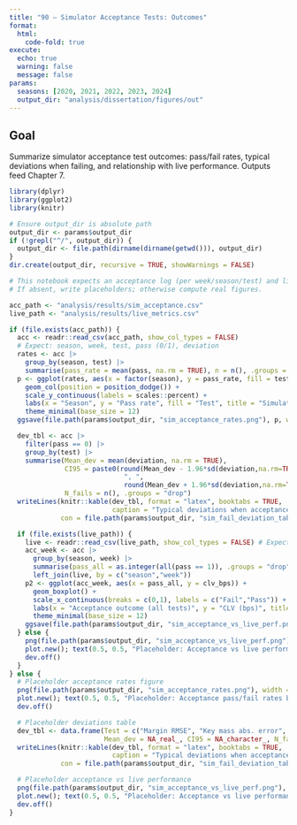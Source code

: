 ```yaml
---
title: "90 – Simulator Acceptance Tests: Outcomes"
format:
  html:
    code-fold: true
execute:
  echo: true
  warning: false
  message: false
params:
  seasons: [2020, 2021, 2022, 2023, 2024]
  output_dir: "analysis/dissertation/figures/out"
---
```


## Goal
Summarize simulator acceptance test outcomes: pass/fail rates, typical deviations when failing, and relationship with live performance. Outputs feed Chapter 7.

```r
library(dplyr)
library(ggplot2)
library(knitr)

# Ensure output_dir is absolute path
output_dir <- params$output_dir
if (!grepl("^/", output_dir)) {
  output_dir <- file.path(dirname(dirname(getwd())), output_dir)
}
dir.create(output_dir, recursive = TRUE, showWarnings = FALSE)

# This notebook expects an acceptance log (per week/season/test) and live metrics per week.
# If absent, write placeholders; otherwise compute real figures.

acc_path <- "analysis/results/sim_acceptance.csv"
live_path <- "analysis/results/live_metrics.csv"

if (file.exists(acc_path)) {
  acc <- readr::read_csv(acc_path, show_col_types = FALSE)
  # Expect: season, week, test, pass (0/1), deviation
  rates <- acc |>
    group_by(season, test) |>
    summarise(pass_rate = mean(pass, na.rm = TRUE), n = n(), .groups = "drop")
  p <- ggplot(rates, aes(x = factor(season), y = pass_rate, fill = test)) +
    geom_col(position = position_dodge()) +
    scale_y_continuous(labels = scales::percent) +
    labs(x = "Season", y = "Pass rate", fill = "Test", title = "Simulator acceptance pass/fail rates") +
    theme_minimal(base_size = 12)
  ggsave(file.path(params$output_dir, "sim_acceptance_rates.png"), p, width = 9, height = 4.5, dpi = 200)

  dev_tbl <- acc |>
    filter(pass == 0) |>
    group_by(test) |>
    summarise(Mean_dev = mean(deviation, na.rm = TRUE),
              CI95 = paste0(round(Mean_dev - 1.96*sd(deviation,na.rm=TRUE)/sqrt(n()), 3),
                             ", ",
                             round(Mean_dev + 1.96*sd(deviation,na.rm=TRUE)/sqrt(n()), 3)),
              N_fails = n(), .groups = "drop")
  writeLines(knitr::kable(dev_tbl, format = "latex", booktabs = TRUE,
                          caption = "Typical deviations when acceptance tests fail."),
             con = file.path(params$output_dir, "sim_fail_deviation_table.tex"))

  if (file.exists(live_path)) {
    live <- readr::read_csv(live_path, show_col_types = FALSE) # Expect: season, week, clv_bps, roi
    acc_week <- acc |>
      group_by(season, week) |>
      summarise(pass_all = as.integer(all(pass == 1)), .groups = "drop") |>
      left_join(live, by = c("season","week"))
    p2 <- ggplot(acc_week, aes(x = pass_all, y = clv_bps)) +
      geom_boxplot() +
      scale_x_continuous(breaks = c(0,1), labels = c("Fail","Pass")) +
      labs(x = "Acceptance outcome (all tests)", y = "CLV (bps)", title = "Acceptance vs live CLV") +
      theme_minimal(base_size = 12)
    ggsave(file.path(params$output_dir, "sim_acceptance_vs_live_perf.png"), p2, width = 9, height = 4.5, dpi = 200)
  } else {
    png(file.path(params$output_dir, "sim_acceptance_vs_live_perf.png"), width = 900, height = 450)
    plot.new(); text(0.5, 0.5, "Placeholder: Acceptance vs live performance")
    dev.off()
  }
} else {
  # Placeholder acceptance rates figure
  png(file.path(params$output_dir, "sim_acceptance_rates.png"), width = 900, height = 450)
  plot.new(); text(0.5, 0.5, "Placeholder: Acceptance pass/fail rates by season")
  dev.off()

  # Placeholder deviations table
  dev_tbl <- data.frame(Test = c("Margin RMSE", "Key mass abs. error", "Dependence rho error"),
                        Mean_dev = NA_real_, CI95 = NA_character_, N_fails = NA_integer_)
  writeLines(knitr::kable(dev_tbl, format = "latex", booktabs = TRUE,
                          caption = "Typical deviations when acceptance tests fail (placeholder)."),
             con = file.path(params$output_dir, "sim_fail_deviation_table.tex"))

  # Placeholder acceptance vs live performance
  png(file.path(params$output_dir, "sim_acceptance_vs_live_perf.png"), width = 900, height = 450)
  plot.new(); text(0.5, 0.5, "Placeholder: Acceptance vs live performance")
  dev.off()
}
```

